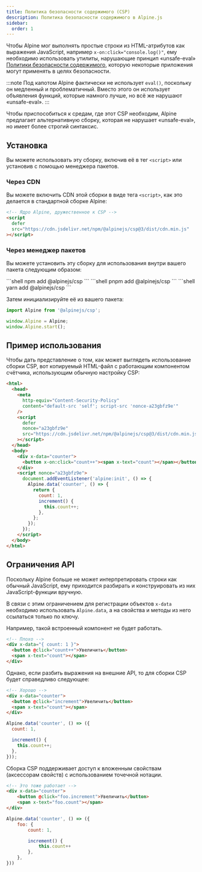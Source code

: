 ```yaml
---
title: Политика безопасности содержимого (CSP)
description: Политика безопасности содержимого в Alpine.js
sidebar:
  order: 1
---
```


Чтобы Alpine мог выполнять простые строки из HTML-атрибутов как выражения JavaScript, например `x-on:click="console.log()"`, ему необходимо использовать утилиты, нарушающие принцип «unsafe-eval» [Политики безопасности содержимого](https://developer.mozilla.org/ru/docs/Web/HTTP/CSP), которую некоторые приложения могут применять в целях безопасности.

:::note
Под капотом Alpine фактически не использует `eval()`, поскольку он медленный и проблематичный. Вместо этого он использует объявления функций, которые намного лучше, но всё же нарушают «unsafe-eval».
:::

Чтобы приспособиться к средам, где этот CSP необходим, Alpine предлагает альтернативную сборку, которая не нарушает «unsafe-eval», но имеет более строгий синтаксис.

## Установка

Вы можете использовать эту сборку, включив её в тег `<script>` или установив с помощью менеджера пакетов.

### Через CDN

Вы можете включить CDN этой сборки в виде тега `<script>`, как это делается в стандартной сборке Alpine:

```html
<!-- Ядро Alpine, дружественное к CSP -->
<script
  defer
  src="https://cdn.jsdelivr.net/npm/@alpinejs/csp@3/dist/cdn.min.js"
></script>
```

### Через менеджер пакетов

Вы можете установить эту сборку для использования внутри вашего пакета следующим образом:


<Tabs>
  <TabItem label="npm">
    ```shell
    npm add @alpinejs/csp
    ```
  </TabItem>
  <TabItem label="pnpm">
    ```shell
    pnpm add @alpinejs/csp
    ```
  </TabItem>
  <TabItem label="yarn">
    ```shell
    yarn add @alpinejs/csp
    ```
  </TabItem>
</Tabs>

Затем инициализируйте её из вашего пакета:

```js {1}
import Alpine from '@alpinejs/csp';

window.Alpine = Alpine;
window.Alpine.start();
```

## Пример использования

Чтобы дать представление о том, как может выглядеть использование сборки CSP, вот копируемый HTML-файл с работающим компонентом счётчика, использующим обычную настройку CSP:

```html live
<html>
  <head>
    <meta
      http-equiv="Content-Security-Policy"
      content="default-src 'self'; script-src 'nonce-a23gbfz9e'"
    />
    <script
      defer
      nonce="a23gbfz9e"
      src="https://cdn.jsdelivr.net/npm/@alpinejs/csp@3/dist/cdn.min.js"
    ></script>
  </head>
  <body>
    <div x-data="counter">
      <button x-on:click="count++"><span x-text="count"></span></button>
    </div>
    <script nonce="a23gbfz9e">
      document.addEventListener('alpine:init', () => {
        Alpine.data('counter', () => {
          return {
            count: 1,
            increment() {
              this.count++;
            },
          };
        });
      });
    </script>
  </body>
</html>
```

## Ограничения API

Поскольку Alpine больше не может интерпретировать строки как обычный JavaScript, ему приходится разбирать и конструировать из них JavaScript-функции вручную.

В связи с этим ограничением для регистрации объектов `x-data` необходимо использовать `Alpine.data`, а на свойства и методы из него ссылаться только по ключу.

Например, такой встроенный компонент не будет работать.

```html
<!-- Плохо -->
<div x-data="{ count: 1 }">
  <button @click="count++">Увеличить</button>
  <span x-text="count"></span>
</div>
```

Однако, если разбить выражения на внешние API, то для сборки CSP будет справедливо следующее:

```html "increment"
<!-- Хорошо -->
<div x-data="counter">
  <button @click="increment">Увеличить</button>
  <span x-text="count"></span>
</div>
```

```js "increment"
Alpine.data('counter', () => ({
  count: 1,

  increment() {
    this.count++;
  },
}));
```

Сборка CSP поддерживает доступ к вложенным свойствам (аксессорам свойств) с использованием точечной нотации.

```html "increment"
<!-- Это тоже работает -->
<div x-data="counter">
    <button @click="foo.increment">Увеличить</button>
    <span x-text="foo.count"></span>
</div>
```

```js "increment"
Alpine.data('counter', () => ({
    foo: {
        count: 1,

        increment() {
            this.count++
        },
    },
}))
```